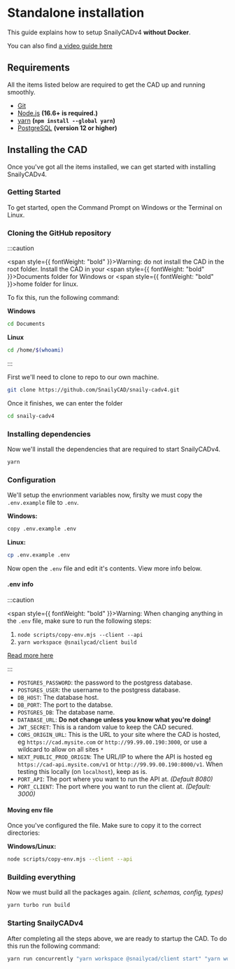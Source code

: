 # Standalone installation

This guide explains how to setup SnailyCADv4 **without Docker**.

You can also find [a video guide here](https://youtu.be/06NiiO8-rIM)

## Requirements

All the items listed below are required to get the CAD up and running smoothly.

- [Git](https://git-scm.com/downloads)
- [Node.js](https://nodejs.org) **(16.6+ is required.)**
- [yarn](https://npmjs.com/package/yarn) **(`npm install --global yarn`)**
- [PostgreSQL](https://www.postgresql.org/download/) **(version 12 or higher)**

## Installing the CAD

Once you've got all the items installed, we can get started with installing SnailyCADv4.

### Getting Started

To get started, open the Command Prompt on Windows or the Terminal on Linux.

### Cloning the GitHub repository

:::caution

<span style={{ fontWeight: "bold" }}>Warning:</span> do not install the CAD in the root folder. Install
the CAD in your <span style={{ fontWeight: "bold" }}>Documents</span>
folder for Windows or <span style={{ fontWeight: "bold" }}>home</span> folder for linux.

To fix this, run the following command:

**Windows**

```bash
cd Documents
```

**Linux**

```bash
cd /home/$(whoami)
```

:::

First we'll need to clone to repo to our own machine.

```bash
git clone https://github.com/SnailyCAD/snaily-cadv4.git
```

Once it finishes, we can enter the folder

```bash
cd snaily-cadv4
```

### Installing dependencies

Now we'll install the dependencies that are required to start SnailyCADv4.

```bash
yarn
```

### Configuration

We'll setup the envrionment variables now, firslty we must copy the `.env.example` file to `.env`.

**Windows:**

```bash
copy .env.example .env
```

**Linux:**

```bash
cp .env.example .env
```

Now open the `.env` file and edit it's contents. View more info below.

#### .env info

:::caution

<span style={{ fontWeight: "bold" }}>Warning:</span> When changing anything in the `.env` file, make
sure to run the following steps:

1. `node scripts/copy-env.mjs --client --api`
2. `yarn workspace @snailycad/client build`

[Read more here](/docs/guides/how-to-properly-update-env)

:::

- `POSTGRES_PASSWORD`: the password to the postgress database.
- `POSTGRES_USER`: the username to the postgress database.
- `DB_HOST`: The database host.
- `DB_PORT`: The port to the databse.
- `POSTGRES_DB`: The database name.
- `DATABASE_URL`: **Do not change unless you know what you're doing!**
- `JWT_SECRET`: This is a random value to keep the CAD secured.
- `CORS_ORIGIN_URL`: This is the URL to your site where the CAD is hosted, eg `https://cad.mysite.com` or `http://99.99.00.190:3000`, or use a wildcard to allow on all sites `*`
- `NEXT_PUBLIC_PROD_ORIGIN`: The URL/IP to where the API is hosted eg `https://cad-api.mysite.com/v1` or `http://99.99.00.190:8000/v1`. When testing this locally (on `localhost`), keep as is.
- `PORT_API`: The port where you want to run the API at. _(Default 8080)_
- `PORT_CLIENT`: The port where you want to run the client at. _(Default: 3000)_

#### Moving env file

Once you've configured the file. Make sure to copy it to the correct directories:

**Windows/Linux:**

```bash
node scripts/copy-env.mjs --client --api
```

### Building everything

Now we must build all the packages again. _(client, schemas, config, types)_

```bash
yarn turbo run build
```

### Starting SnailyCADv4

After completing all the steps above, we are ready to startup the CAD. To do this run the following command:

```bash
yarn run concurrently "yarn workspace @snailycad/client start" "yarn workspace @snailycad/api generate && yarn workspace @snailycad/api start"
```
